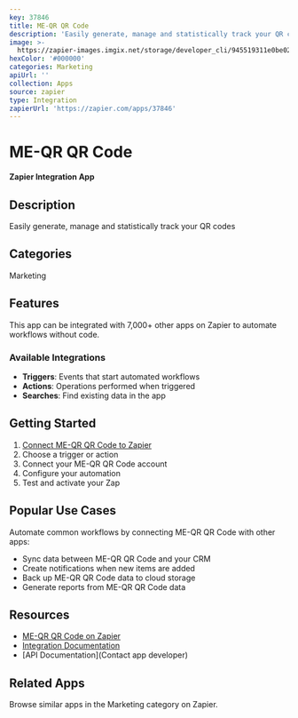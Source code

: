```yaml
---
key: 37846
title: ME-QR QR Code
description: 'Easily generate, manage and statistically track your QR codes'
image: >-
  https://zapier-images.imgix.net/storage/developer_cli/945519311e0be0249e6b393042308227.png?auto=format%2Ccompress&ixlib=python-3.0.0&q=50
hexColor: '#000000'
categories: Marketing
apiUrl: ''
collection: Apps
source: zapier
type: Integration
zapierUrl: 'https://zapier.com/apps/37846'
---
```

# ME-QR QR Code

**Zapier Integration App**

## Description

Easily generate, manage and statistically track your QR codes

## Categories

Marketing

## Features

This app can be integrated with 7,000+ other apps on Zapier to automate workflows without code.

### Available Integrations

- **Triggers**: Events that start automated workflows
- **Actions**: Operations performed when triggered
- **Searches**: Find existing data in the app

## Getting Started

1. [Connect ME-QR QR Code to Zapier](https://zapier.com/apps/37846)
2. Choose a trigger or action
3. Connect your ME-QR QR Code account
4. Configure your automation
5. Test and activate your Zap

## Popular Use Cases

Automate common workflows by connecting ME-QR QR Code with other apps:

- Sync data between ME-QR QR Code and your CRM
- Create notifications when new items are added
- Back up ME-QR QR Code data to cloud storage
- Generate reports from ME-QR QR Code data

## Resources

- [ME-QR QR Code on Zapier](https://zapier.com/apps/37846)
- [Integration Documentation](https://zapier.com/apps/37846/integrations)
- [API Documentation](Contact app developer)

## Related Apps

Browse similar apps in the Marketing category on Zapier.
